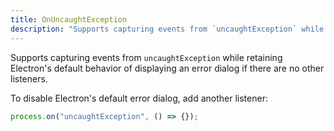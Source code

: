 ```yaml
---
title: OnUncaughtException
description: "Supports capturing events from `uncaughtException` while retaining Electrons default behaviour. (default)"
---
```


Supports capturing events from `uncaughtException` while retaining Electron's default behavior of displaying an error dialog if there are no other listeners.

To disable Electron's default error dialog, add another listener:

```javascript
process.on("uncaughtException", () => {});
```
